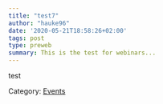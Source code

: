 ```yaml
---
title: "test7"
author: "hauke96"
date: '2020-05-21T18:58:26+02:00'
tags: post
type: preweb
summary: This is the test for webinars...
---
```


test


Category: [<u>Events</u>](/events/)
